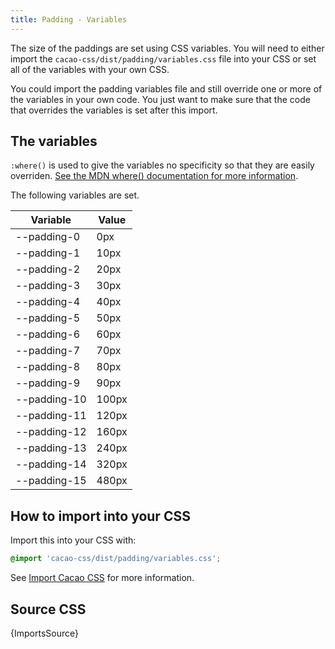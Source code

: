 ```yaml
---
title: Padding - Variables
---
```


The size of the paddings are set using CSS variables. You will need to either import the `cacao-css/dist/padding/variables.css` file into your CSS or set all of the variables with your own CSS.

You could import the padding variables file and still override one or more of the variables in your own code. You just want to make sure that the code that overrides the variables is set after this import.


## The variables

`:where()` is used to give the variables no specificity so that they are easily overriden. [See the MDN where() documentation for more information](https://developer.mozilla.org/en-US/docs/Web/CSS/:where).

The following variables are set.

| Variable | Value |
|----------|-------|
| --padding-0 | 0px |
| --padding-1 | 10px |
| --padding-2 | 20px |
| --padding-3 | 30px |
| --padding-4 | 40px |
| --padding-5 | 50px |
| --padding-6 | 60px |
| --padding-7 | 70px |
| --padding-8 | 80px |
| --padding-9 | 90px |
| --padding-10 | 100px |
| --padding-11 | 120px |
| --padding-12 | 160px |
| --padding-13 | 240px |
| --padding-14 | 320px |
| --padding-15 | 480px |

## How to import into your CSS

Import this into your CSS with:

```css
@import 'cacao-css/dist/padding/variables.css';
```

See [Import Cacao CSS](/import) for more information.

## Source CSS

<!-- markdownlint-disable -->

<CodeBlock language="css" title="padding/variables.css">{ImportsSource}</CodeBlock>
